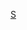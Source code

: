 {{Catnav|頁面分類|...|英國足球|蘇格蘭足球|效力蘇格蘭球會的球員}}
{{Commonscat|Players of St Mirren FC}}

[[Category:效力蘇格蘭球會的球員|S]]